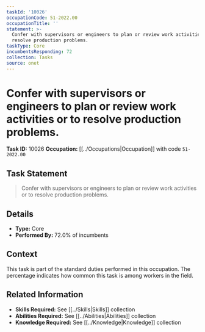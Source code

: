 ```yaml
---
taskId: '10026'
occupationCode: 51-2022.00
occupationTitle: ''
statement: >-
  Confer with supervisors or engineers to plan or review work activities or to
  resolve production problems.
taskType: Core
incumbentsResponding: 72
collection: Tasks
source: onet
---
```

# Confer with supervisors or engineers to plan or review work activities or to resolve production problems.

**Task ID:** 10026
**Occupation:** [[../Occupations|Occupation]] with code `51-2022.00`

## Task Statement

> Confer with supervisors or engineers to plan or review work activities or to resolve production problems.

## Details

- **Type:** Core
- **Performed By:** 72.0% of incumbents

## Context

This task is part of the standard duties performed in this occupation. The percentage indicates how common this task is among workers in the field.

## Related Information

- **Skills Required:** See [[../Skills|Skills]] collection
- **Abilities Required:** See [[../Abilities|Abilities]] collection
- **Knowledge Required:** See [[../Knowledge|Knowledge]] collection
